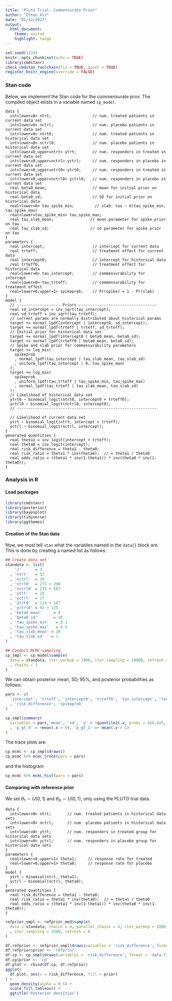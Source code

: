 ```yaml
---
title: 'Pluto Trial: Commensurate Prior'
author: "Ethan Alt"
date: "01/12/2023"
output: 
  html_document:
    theme: united
    highlight: tango
---
```


```r
set.seed(1234)
knitr::opts_chunk$set(echo = TRUE)
library(cmdstanr)
check_cmdstan_toolchain(fix = TRUE, quiet = TRUE)
register_knitr_engine(override = FALSE)
```


### Stan code

Below, we implement the Stan code for the commensurate prior. The compiled
object exists in a variable named `cp_model`.

```cmdstan
data {
  int<lower=0> ntrt;                  // num. treated patients in current data set
  int<lower=0> nctrl;                 // num. placebo patients in current data set
  int<lower=0> ntrt0;                 // num. treated patients in historical data set
  int<lower=0> nctrl0;                // num. placebo patients in historical data set
  int<lower=0,upper=ntrt> ytrt;       // num. responders in treated in current data set
  int<lower=0,upper=nctrl> yctrl;     // num. responders in placebo in current data set
  int<lower=0,upper=ntrt0> ytrt0;     // num. responders in treated in current data set
  int<lower=0,upper=nctrl0> yctrl0;   // num. responders in placebo in current data set
  real beta0_mean;                    // mean for initial prior on historical data
  real beta0_sd;                      // SD for initial prior on historical data
  real<lower=0> tau_spike_min;         // slab: tau ~ U(tau_spike_min, tau_spike_max)
  real<lower=tau_spike_min> tau_spike_max;
  real tau_slab_mean;                // mean parameter for spike prior on tau
  real tau_slab_sd;                  // sd parameter for spike prior on tau
}
parameters {
  real intercept;                     // intercept for current data
  real trteff;                        // treatment effect for current data
  real intercept0;                    // intercept for historical data
  real trteff0;                       // treatment effect for historical data
  real<lower=0> tau_intercept;        // commensurability for intercept
  real<lower=0> tau_trteff;           // commensurability for treatment effect
  real<lower=0,upper=1> spikeprob;    // Pr(spike) = 1 - Pr(slab)
}
model {
  // ------------------- Priors ----------------------------------
  real sd_intercept = inv_sqrt(tau_intercept);
  real sd_trteff = inv_sqrt(tau_trteff);
  // current params are normally distributed about historical params
  target += normal_lpdf(intercept | intercept0, sd_intercept);
  target += normal_lpdf(trteff | trteff, sd_trteff);
  // Initial prior for historical data set
  target += normal_lpdf(intercept0 | beta0_mean, beta0_sd);
  target += normal_lpdf(trteff0 | beta0_mean, beta0_sd);
  // Spike and slab prior for commensurability parameters
  target += log_mix(
    spikeprob
    , normal_lpdf(tau_intercept | tau_slab_mean, tau_slab_sd)
    , uniform_lpdf(tau_intercept | 0, tau_spike_max)
  );
  target += log_mix(
    spikeprob
    , uniform_lpdf(tau_trteff | tau_spike_min, tau_spike_max)
    , normal_lpdf(tau_trteff | tau_slab_mean, tau_slab_sd)
  );
  // Likelihood of historical data set
  ytrt0 ~ binomial_logit(ntrt0, intercept0 + trteff0);
  yctrl0 ~ binomial_logit(nctrl0, intercept0);
  // -------------------------------------------------------------
  
  // Likelihood of current data set
  ytrt ~ binomial_logit(ntrt, intercept + trteff);
  yctrl ~ binomial_logit(nctrl, intercept);
}
generated quantities {
  real theta1 = inv_logit(intercept + trteff);
  real theta0 = inv_logit(intercept);
  real risk_difference = theta1 - theta0;
  real risk_ratio = theta1 * inv(theta0);  // = theta1 / theta0
  real odds_ratio = (theta1 * inv(1-theta1)) * inv(theta0 * inv(1-theta0));
}
```



### Analysis in R

#### Load packages

```r
library(cmdstanr)
library(posterior)
library(bayesplot)
library(tidyverse)
library(ggthemes)
```

#### Creation of the Stan data

Now, we must tell `stan` what the variables named in the `data{}` block are.
This is done by creating a named list as follows.

```r
## Create data set
standata <- list(
    'J'      = 3
  , 'ntrt'   = 53
  , 'nctrl'  = 39
  , 'ntrt0'  = 273 + 290
  , 'nctrl0' = 275 + 287
  , 'ytrt'   = 28
  , 'yctrl'  = 17
  , 'ytrt0'  = 118 + 167
  , 'yctrl0' = 93 + 125
  , 'beta0_mean'     = 0
  , 'beta0_sd'       = 10
  , 'tau_spike_min'   = 0.1
  , 'tau_spike_max'   = 0.5
  , 'tau_slab_mean' = 20
  , 'tau_slab_sd'   = 1
)

## Conduct MCMC sampling
cp_smpl <- cp_model$sample(
  data = standata, iter_warmup = 2000, iter_sampling = 10000, refresh = 0
  , chains = 1
)
```

We can obtain posterior mean, SD, 95%, and posterior probabilities as follows:

```r
pars <- c(
  'intercept', 'trteff', 'intercept0', 'trteff0', 'tau_intercept', 'tau_trteff', 'theta1', 'theta0'
  , 'risk_difference', 'spikeprob'
)

cp_smpl$summary(
  variables = pars,'mean', 'sd', 'q' = ~quantile2(.x, probs = c(0.025, 0.975))
  , 'p_gt_0' = ~mean(.x > 0), 'p_gt_1' =~ mean(.x > 1)
)
```

The trace plots are:

```r
cp_mcmc <- cp_smpl$draws()
cp_mcmc %>% mcmc_trace(pars = pars)
```

and the histogram

```r
cp_mcmc %>% mcmc_hist(pars = pars)
```



#### Comparing with reference prior

We set $\theta_1 \sim U(0, 1)$ and $\theta_0 \sim U(0, 1)$, only using the
PLUTO trial data.

```cmdstan
data {
  int<lower=0> ntrt;       // num. treated patients in historical data sets
  int<lower=0> nctrl;      // num. placebo patients in historical data sets
  int<lower=0> ytrt;       // num. responders in treated group for historical data sets
  int<lower=0> yctrl;      // num. responders in placebo group for historical data sets
}
parameters {
  real<lower=0,upper=1> theta1;     // response rate for treated
  real<lower=0,upper=1> theta0;     // response rate for placebo
}
model {
  ytrt ~ binomial(ntrt, theta1);
  yctrl ~ binomial(nctrl, theta0);
}
generated quantities {
  real risk_difference = theta1 - theta0;
  real risk_ratio = theta1 * inv(theta0);  // = theta1 / theta0
  real odds_ratio = (theta1 * inv(1-theta1)) * inv(theta0 * inv(1-theta0));
}
```


```r
refprior_smpl <- refprior_mod$sample(
  data = standata, chains = 4, parallel_chains = 4, iter_warmup = 2000
  , iter_sampling = 2500, refresh = 0
)
```


```r
df.refprior <- refprior_smpl$draws(variables = 'risk_difference', format = 'data.frame')
df.refprior$prior <- 'refprior'
df.cp <- cp_smpl$draws(variables = 'risk_difference', format = 'data.frame')
df.cp$prior <- 'cp'
df.plot <- rbind(df.cp, df.refprior)
ggplot(
  df.plot, aes(x = risk_difference, fill = prior)
) + 
  geom_density(alpha = 0.5) + 
  scale_fill_tableau() + 
  ggtitle('Posterior densities')
```


